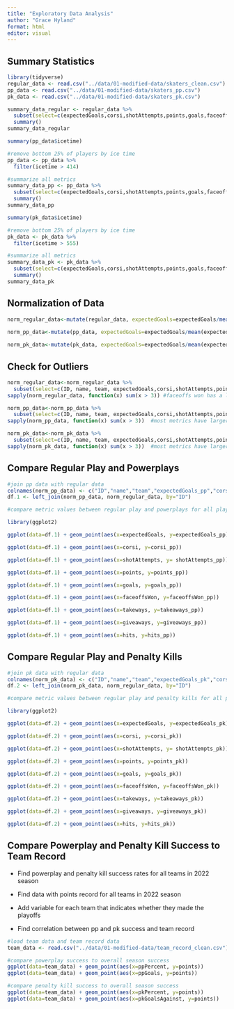 ```yaml
---
title: "Exploratory Data Analysis"
author: "Grace Hyland"
format: html
editor: visual
---
```


## Summary Statistics

```r
library(tidyverse)
regular_data <- read.csv("../data/01-modified-data/skaters_clean.csv")
pp_data <- read.csv("../data/01-modified-data/skaters_pp.csv")
pk_data <- read.csv("../data/01-modified-data/skaters_pk.csv")
```

```r
summary_data_regular <- regular_data %>%
  subset(select=c(expectedGoals,corsi,shotAttempts,points,goals,faceoffsWon,takeways,giveaways,hits)) %>%
  summary()
summary_data_regular
```

```r
summary(pp_data$icetime)

#remove bottom 25% of players by ice time
pp_data <- pp_data %>%
  filter(icetime > 414)

#summarize all metrics
summary_data_pp <- pp_data %>%
  subset(select=c(expectedGoals,corsi,shotAttempts,points,goals,faceoffsWon,takeways,giveaways,hits)) %>%
  summary()
summary_data_pp
```

```r
summary(pk_data$icetime)

#remove bottom 25% of players by ice time
pk_data <- pk_data %>%
  filter(icetime > 555)

#summarize all metrics
summary_data_pk <- pk_data %>%
  subset(select=c(expectedGoals,corsi,shotAttempts,points,goals,faceoffsWon,takeways,giveaways,hits)) %>%
  summary()
summary_data_pk
```

## Normalization of Data

```r

norm_regular_data<-mutate(regular_data, expectedGoals=expectedGoals/mean(expectedGoals), corsi=corsi/mean(corsi), shotAttempts=shotAttempts/mean(shotAttempts), points=points/mean(points), goals=goals/mean(goals), faceoffsWon=faceoffsWon/mean(faceoffsWon),takeways=takeways/mean(takeways),giveaways=giveaways/mean(giveaways),hits=hits/mean(hits))

norm_pp_data<-mutate(pp_data, expectedGoals=expectedGoals/mean(expectedGoals), corsi=corsi/mean(corsi), shotAttempts=shotAttempts/mean(shotAttempts), points=points/mean(points), goals=goals/mean(goals), faceoffsWon=faceoffsWon/mean(faceoffsWon),takeways=takeways/mean(takeways),giveaways=giveaways/mean(giveaways),hits=hits/mean(hits))
 
norm_pk_data<-mutate(pk_data, expectedGoals=expectedGoals/mean(expectedGoals), corsi=corsi/mean(corsi), shotAttempts=shotAttempts/mean(shotAttempts), points=points/mean(points), goals=goals/mean(goals), faceoffsWon=faceoffsWon/mean(faceoffsWon),takeways=takeways/mean(takeways),giveaways=giveaways/mean(giveaways),hits=hits/mean(hits))
```

## Check for Outliers

```r
norm_regular_data<-norm_regular_data %>%
  subset(select=c(ID, name, team, expectedGoals,corsi,shotAttempts,points,goals,faceoffsWon,takeways,giveaways,hits))
sapply(norm_regular_data, function(x) sum(x > 3)) #faceoffs won has a lot of outliers

```

```r
norm_pp_data<-norm_pp_data %>%
  subset(select=c(ID, name, team, expectedGoals,corsi,shotAttempts,points,goals,faceoffsWon,takeways,giveaways,hits))
sapply(norm_pp_data, function(x) sum(x > 3))  #most metrics have larger number of outliers for powerplays than regular play

```

```r
norm_pk_data<-norm_pk_data %>%
  subset(select=c(ID, name, team, expectedGoals,corsi,shotAttempts,points,goals,faceoffsWon,takeways,giveaways,hits))
sapply(norm_pk_data, function(x) sum(x > 3))  #most metrics have larger number of outliers for penalty kills than regular play
```

## Compare Regular Play and Powerplays

```r
#join pp data with regular data
colnames(norm_pp_data) <- c("ID","name","team","expectedGoals_pp","corsi_pp","shotAttempts_pp","points_pp","goals_pp","faceoffsWon_pp","takeaways_pp","giveaways_pp","hits_pp")
df.1 <- left_join(norm_pp_data, norm_regular_data, by="ID")
```

```r
#compare metric values between regular play and powerplays for all players

library(ggplot2)

ggplot(data=df.1) + geom_point(aes(x=expectedGoals, y=expectedGoals_pp))

ggplot(data=df.1) + geom_point(aes(x=corsi, y=corsi_pp))

ggplot(data=df.1) + geom_point(aes(x=shotAttempts, y= shotAttempts_pp))

ggplot(data=df.1) + geom_point(aes(x=points, y=points_pp))

ggplot(data=df.1) + geom_point(aes(x=goals, y=goals_pp))

ggplot(data=df.1) + geom_point(aes(x=faceoffsWon, y=faceoffsWon_pp))

ggplot(data=df.1) + geom_point(aes(x=takeways, y=takeaways_pp))

ggplot(data=df.1) + geom_point(aes(x=giveaways, y=giveaways_pp))

ggplot(data=df.1) + geom_point(aes(x=hits, y=hits_pp))
```

## Compare Regular Play and Penalty Kills

```r
#join pk data with regular data
colnames(norm_pk_data) <- c("ID","name","team","expectedGoals_pk","corsi_pk","shotAttempts_pk","points_pk","goals_pk","faceoffsWon_pk","takeaways_pk","giveaways_pk","hits_pk")
df.2 <- left_join(norm_pk_data, norm_regular_data, by="ID")
```

```r
#compare metric values between regular play and penalty kills for all players

library(ggplot2)

ggplot(data=df.2) + geom_point(aes(x=expectedGoals, y=expectedGoals_pk))

ggplot(data=df.2) + geom_point(aes(x=corsi, y=corsi_pk))

ggplot(data=df.2) + geom_point(aes(x=shotAttempts, y= shotAttempts_pk))

ggplot(data=df.2) + geom_point(aes(x=points, y=points_pk))

ggplot(data=df.2) + geom_point(aes(x=goals, y=goals_pk))

ggplot(data=df.2) + geom_point(aes(x=faceoffsWon, y=faceoffsWon_pk))

ggplot(data=df.2) + geom_point(aes(x=takeways, y=takeaways_pk))

ggplot(data=df.2) + geom_point(aes(x=giveaways, y=giveaways_pk))

ggplot(data=df.2) + geom_point(aes(x=hits, y=hits_pk))
```

## Compare Powerplay and Penalty Kill Success to Team Record

-   Find powerplay and penalty kill success rates for all teams in 2022 season

-   Find data with points record for all teams in 2022 season

-   Add variable for each team that indicates whether they made the playoffs

-   Find correlation between pp and pk success and team record

```r
#load team data and team record data
team_data <- read.csv("../data/01-modified-data/team_record_clean.csv")

```

```r
#compare powerplay success to overall season success
ggplot(data=team_data) + geom_point(aes(x=ppPercent, y=points))
ggplot(data=team_data) + geom_point(aes(x=ppGoals, y=points))

#compare penalty kill success to overall season success
ggplot(data=team_data) + geom_point(aes(x=pkPercent, y=points))
ggplot(data=team_data) + geom_point(aes(x=pkGoalsAgainst, y=points))
```
